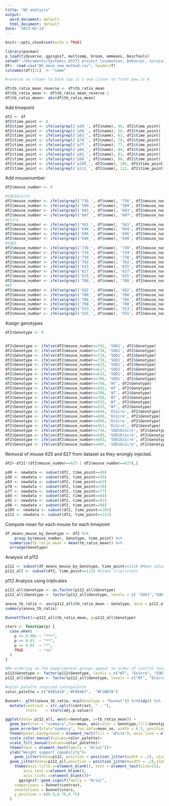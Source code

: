 ```yaml
---
title: "WS analysis"
output:
  word_document: default
  html_document: default
date: '2023-03-14'
---
```


```r
knitr::opts_chunk$set(echo = TRUE)
```

```r
library(pacman)
p_load(tidyverse, ggsignif, multcomp, broom, emmeans, DescTools)
setwd("~/Documents/Systemic ESYT1 project locomotion, behavior, survival, anatomical data/Locomotion analysis cleaned/Weight support analysis/") 
df<- read.csv("WS_mean_new_method.csv", header=T)
colnames(df)[11]  <- "name"

#reverse so closer to back top is 1 and closer to front paw is 0

df$tb_ratio_mean_reverse <- df$tb_ratio_mean
df$tb_ratio_mean <- df$tb_ratio_mean_reverse-1
df$tb_ratio_mean<- abs(df$tb_ratio_mean)

```

Add timepoint
```r
df2 <- df
df2$time_point <- 0
df2$time_point <- ifelse(grepl('p49_', df2$name), 49, df2$time_point)
df2$time_point <- ifelse(grepl('p56_', df2$name), 56, df2$time_point)
df2$time_point <- ifelse(grepl('p63_', df2$name), 63, df2$time_point)
df2$time_point <- ifelse(grepl('p70_', df2$name), 70, df2$time_point)
df2$time_point <- ifelse(grepl('p77_', df2$name), 77, df2$time_point)
df2$time_point <- ifelse(grepl('p84_', df2$name), 84, df2$time_point)
df2$time_point <- ifelse(grepl('p91_', df2$name), 91, df2$time_point)
df2$time_point <- ifelse(grepl('p98_', df2$name), 98, df2$time_point)
df2$time_point <- ifelse(grepl('p105_', df2$name), 105, df2$time_point)
df2$time_point <- ifelse(grepl('p112_', df2$name), 112, df2$time_point)

```

Add mousenumber
```r

df2$mouse_number <- 0

#SOD1En1cre
df2$mouse_number <- ifelse(grepl('736_', df$name), '736', df2$mouse_number)
df2$mouse_number <- ifelse(grepl('589_', df$name), '589', df2$mouse_number)
df2$mouse_number <- ifelse(grepl('603_', df$name), '603', df2$mouse_number)
df2$mouse_number <- ifelse(grepl('607_', df$name), '607', df2$mouse_number)
#En1re
df2$mouse_number <- ifelse(grepl('561_', df$name), '561', df2$mouse_number)
df2$mouse_number <- ifelse(grepl('694_', df$name), '694', df2$mouse_number) 
df2$mouse_number <- ifelse(grepl('696_', df$name), '696', df2$mouse_number)
df2$mouse_number <- ifelse(grepl('698_', df$name), '698', df2$mouse_number)
#SOD1
df2$mouse_number <- ifelse(grepl('730_', df$name), '730', df2$mouse_number)
df2$mouse_number <- ifelse(grepl('734_', df$name), '734', df2$mouse_number)
df2$mouse_number <- ifelse(grepl('738_', df$name), '738', df2$mouse_number)
df2$mouse_number <- ifelse(grepl('702_', df$name), '702', df2$mouse_number)
df2$mouse_number <- ifelse(grepl('625_', df$name), '625', df2$mouse_number)
df2$mouse_number <- ifelse(grepl('627_', df$name), '627', df2$mouse_number)
df2$mouse_number <- ifelse(grepl('615_', df$name), '615', df2$mouse_number)
df2$mouse_number <- ifelse(grepl('788_', df$name), '788', df2$mouse_number)
#WT
df2$mouse_number <- ifelse(grepl('692_', df$name), '692', df2$mouse_number)
df2$mouse_number <- ifelse(grepl('700_', df$name), '700', df2$mouse_number)
df2$mouse_number <- ifelse(grepl('706_', df$name), '706', df2$mouse_number)
df2$mouse_number <- ifelse(grepl('708_', df$name), '708', df2$mouse_number)
df2$mouse_number <- ifelse(grepl('553_', df$name), '553', df2$mouse_number)
df2$mouse_number <- ifelse(grepl('555_', df$name), '555', df2$mouse_number)
```


Assign genotypes
```r
df2$Genotype <- 0


df2$Genotype <- ifelse(df2$mouse_number==702, 'SOD1', df2$Genotype)
df2$Genotype <- ifelse(df2$mouse_number==730, 'SOD1', df2$Genotype)
df2$Genotype <- ifelse(df2$mouse_number==734, 'SOD1', df2$Genotype)
df2$Genotype <- ifelse(df2$mouse_number==738, 'SOD1', df2$Genotype)
df2$Genotype <- ifelse(df2$mouse_number==625, 'SOD1', df2$Genotype) 
df2$Genotype <- ifelse(df2$mouse_number==627, 'SOD1', df2$Genotype) 
df2$Genotype <- ifelse(df2$mouse_number==615, 'SOD1', df2$Genotype) 
df2$Genotype <- ifelse(df2$mouse_number==788, 'SOD1', df2$Genotype) 
df2$Genotype <- ifelse(df2$mouse_number==700, 'WT', df2$Genotype)
df2$Genotype <- ifelse(df2$mouse_number==692, 'WT', df2$Genotype)
df2$Genotype <- ifelse(df2$mouse_number==706, 'WT', df2$Genotype)
df2$Genotype <- ifelse(df2$mouse_number==708, 'WT', df2$Genotype)
df2$Genotype <- ifelse(df2$mouse_number==553, 'WT', df2$Genotype)
df2$Genotype <- ifelse(df2$mouse_number==555, 'WT', df2$Genotype)
df2$Genotype <- ifelse(df2$mouse_number==694, 'En1cre', df2$Genotype)
df2$Genotype <- ifelse(df2$mouse_number==698, 'En1cre', df2$Genotype)
df2$Genotype <- ifelse(df2$mouse_number==696, 'En1cre', df2$Genotype)
df2$Genotype <- ifelse(df2$mouse_number==561, 'En1cre', df2$Genotype)
df2$Genotype <- ifelse(df2$mouse_number==736, 'SOD1En1cre', df2$Genotype)
df2$Genotype <- ifelse(df2$mouse_number==589, 'SOD1En1cre', df2$Genotype)
df2$Genotype <- ifelse(df2$mouse_number==603, 'SOD1En1cre', df2$Genotype)
df2$Genotype <- ifelse(df2$mouse_number==607, 'SOD1En1cre', df2$Genotype)

```

Removal of mouse 625 and 627 from dataset as they wrongly injected.

```r
df2<-df2[!(df2$mouse_number==625 | df2$mouse_number==627),] 
```


```r
p49 <- newdata <- subset(df2, time_point==49)
p56 <- newdata <- subset(df2, time_point==56)
p63 <- newdata <- subset(df2, time_point==63)
p70 <- newdata <- subset(df2, time_point==70)
p77 <- newdata <- subset(df2, time_point==77)
p84 <- newdata <- subset(df2, time_point==84)
p91 <- newdata <- subset(df2, time_point==91)
p98 <- newdata <- subset(df2, time_point==98)
p105 <- newdata <- subset(df2, time_point==105)
p112 <- newdata <- subset(df2, time_point==112)
```


Compute mean for each mouse for each timepoint

```r
df_means_mouse_by_Genotype <- df2 %>%
	group_by(mouse_number, Genotype, time_point) %>%
  summarise(tb_ratio_mean = mean(tb_ratio_mean)) %>% 
  arrange(Genotype)
```

Analysis of p112

```r
p112 <- subset(df_means_mouse_by_Genotype, time_point==112) #Mean values
p112_all <- subset(df2, time_point==112) #Video triplicates
```


p112 Analysis using triplicates
```r

p112_all$Genotype <- as.factor(p112_all$Genotype)
p112_all$Genotype <- factor(p112_all$Genotype, levels = c( "SOD1","SOD1En1cre", "WT", "En1cre"))

anova_tb_ratio <- aov(p112_all$tb_ratio_mean ~ Genotype, data = p112_all)
summary(anova_tb_ratio)

DunnettTest(x=p112_all$tb_ratio_mean, g=p112_all$Genotype)

stars <- function(p) {
  case_when(
    p <= 0.001 ~ "***",
    p <= 0.01  ~ "**",
    p <= 0.05  ~ "*",
    TRUE       ~ "ns"
  )
}

#Re-ordering so the experimental groups appear in order of control level
p112$Genotype <- factor(p112$Genotype, levels = c("WT", "En1cre", "SOD1", "SOD1En1cre"))
p112_all$Genotype <- factor(p112_all$Genotype, levels = c("WT", "En1cre", "SOD1", "SOD1En1cre"))

#color_palette inspired colorpalette
color_palette = c("#5B1A18","#FD6467",  "#F1BB7B")

Dunnet<- glht(anova_tb_ratio, mcp(Genotype = "Dunnet")) %>%tidy() %>% 
  mutate(contrast = str_split(contrast, " - "),
         stars    = stars(adj.p.value))

ggplot(data= p112_all, aes(x=Genotype, y=tb_ratio_mean)) +
  geom_bar(stat = "summary",fun=mean, aes(color = Genotype,fill=Genotype), alpha = 0.01, size=1) +
  geom_errorbar(stat="summary", fun.data=mean_se, width = 0.5, position = "dodge")+
  theme(panel.background = element_rect(fill = "white"), axis.line = element_line(color="black"))+
  scale_color_manual(values=color_palette)+
  scale_fill_manual(values=color_palette)+
  theme(text = element_text(family = "Arial"))+
  ylab("Weight support capability")+
    geom_jitter(data=p112, position = position_jitter(width = .2), size=2.2)+
  geom_jitter(data=p112_all,position = position_jitter(width = .2),alpha=0.3)+
    theme(axis.title.x=element_blank(), text = element_text(size=15),
        axis.text.x=element_blank(),
        axis.ticks.x=element_blank())+
      ggsignif::geom_signif(family = "Arial",
    comparisons = Dunnet$contrast,
    annotations = Dunnet$stars,
    y_position = c(0.8,0.70,0.75)
  )

```
